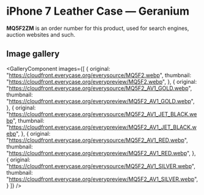 
# iPhone 7 Leather Case — Geranium

<Callout type='info' emoji='👉🏻'>**MQ5F2ZM** is an order number for this product, used for search engines, auction websites and such.</Callout>

## Image gallery

<GalleryComponent
    images={[
      {
        original: "https://cloudfront.everycase.org/everysource/MQ5F2.webp",
        thumbnail: "https://cloudfront.everycase.org/everypreview/MQ5F2.webp",
      },
      {
        original: "https://cloudfront.everycase.org/everysource/MQ5F2_AV1_GOLD.webp",
        thumbnail: "https://cloudfront.everycase.org/everypreview/MQ5F2_AV1_GOLD.webp",
      },
      {
        original: "https://cloudfront.everycase.org/everysource/MQ5F2_AV1_JET_BLACK.webp",
        thumbnail: "https://cloudfront.everycase.org/everypreview/MQ5F2_AV1_JET_BLACK.webp",
      },
      {
        original: "https://cloudfront.everycase.org/everysource/MQ5F2_AV1_RED.webp",
        thumbnail: "https://cloudfront.everycase.org/everypreview/MQ5F2_AV1_RED.webp",
      },
      {
        original: "https://cloudfront.everycase.org/everysource/MQ5F2_AV1_SILVER.webp",
        thumbnail: "https://cloudfront.everycase.org/everypreview/MQ5F2_AV1_SILVER.webp",
      }
    ]}
  />
